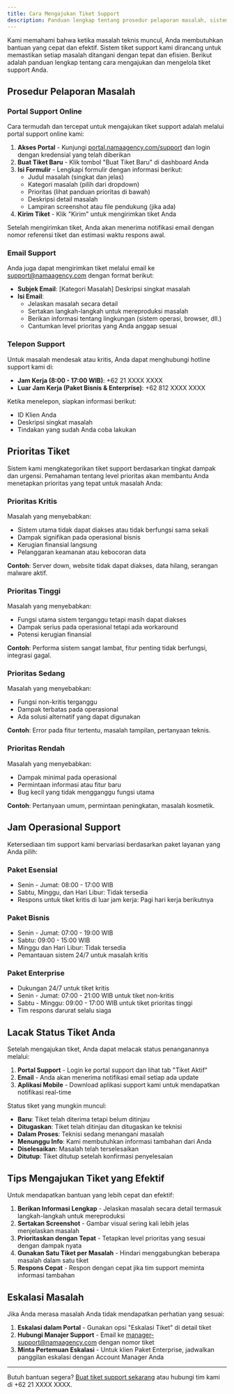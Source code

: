 ```yaml
---
title: Cara Mengajukan Tiket Support
description: Panduan lengkap tentang prosedur pelaporan masalah, sistem prioritas tiket, dan jam operasional layanan support
---
```


Kami memahami bahwa ketika masalah teknis muncul, Anda membutuhkan bantuan yang cepat dan efektif. Sistem tiket support kami dirancang untuk memastikan setiap masalah ditangani dengan tepat dan efisien. Berikut adalah panduan lengkap tentang cara mengajukan dan mengelola tiket support Anda.

## Prosedur Pelaporan Masalah

### Portal Support Online

Cara termudah dan tercepat untuk mengajukan tiket support adalah melalui portal support online kami:

1. **Akses Portal** - Kunjungi [portal.namaagency.com/support](https://portal.namaagency.com/support) dan login dengan kredensial yang telah diberikan
2. **Buat Tiket Baru** - Klik tombol "Buat Tiket Baru" di dashboard Anda
3. **Isi Formulir** - Lengkapi formulir dengan informasi berikut:
   - Judul masalah (singkat dan jelas)
   - Kategori masalah (pilih dari dropdown)
   - Prioritas (lihat panduan prioritas di bawah)
   - Deskripsi detail masalah
   - Lampiran screenshot atau file pendukung (jika ada)
4. **Kirim Tiket** - Klik "Kirim" untuk mengirimkan tiket Anda

Setelah mengirimkan tiket, Anda akan menerima notifikasi email dengan nomor referensi tiket dan estimasi waktu respons awal.

### Email Support

Anda juga dapat mengirimkan tiket melalui email ke [support@namaagency.com](mailto:support@namaagency.com) dengan format berikut:

- **Subjek Email**: [Kategori Masalah] Deskripsi singkat masalah
- **Isi Email**: 
  - Jelaskan masalah secara detail
  - Sertakan langkah-langkah untuk mereproduksi masalah
  - Berikan informasi tentang lingkungan (sistem operasi, browser, dll.)
  - Cantumkan level prioritas yang Anda anggap sesuai

### Telepon Support

Untuk masalah mendesak atau kritis, Anda dapat menghubungi hotline support kami di:

- **Jam Kerja (8:00 - 17:00 WIB)**: +62 21 XXXX XXXX
- **Luar Jam Kerja (Paket Bisnis & Enterprise)**: +62 812 XXXX XXXX

Ketika menelepon, siapkan informasi berikut:
- ID Klien Anda
- Deskripsi singkat masalah
- Tindakan yang sudah Anda coba lakukan

## Prioritas Tiket

Sistem kami mengkategorikan tiket support berdasarkan tingkat dampak dan urgensi. Pemahaman tentang level prioritas akan membantu Anda menetapkan prioritas yang tepat untuk masalah Anda:

### Prioritas Kritis

Masalah yang menyebabkan:
- Sistem utama tidak dapat diakses atau tidak berfungsi sama sekali
- Dampak signifikan pada operasional bisnis
- Kerugian finansial langsung
- Pelanggaran keamanan atau kebocoran data

**Contoh**: Server down, website tidak dapat diakses, data hilang, serangan malware aktif.

### Prioritas Tinggi

Masalah yang menyebabkan:
- Fungsi utama sistem terganggu tetapi masih dapat diakses
- Dampak serius pada operasional tetapi ada workaround
- Potensi kerugian finansial

**Contoh**: Performa sistem sangat lambat, fitur penting tidak berfungsi, integrasi gagal.

### Prioritas Sedang

Masalah yang menyebabkan:
- Fungsi non-kritis terganggu
- Dampak terbatas pada operasional
- Ada solusi alternatif yang dapat digunakan

**Contoh**: Error pada fitur tertentu, masalah tampilan, pertanyaan teknis.

### Prioritas Rendah

Masalah yang menyebabkan:
- Dampak minimal pada operasional
- Permintaan informasi atau fitur baru
- Bug kecil yang tidak mengganggu fungsi utama

**Contoh**: Pertanyaan umum, permintaan peningkatan, masalah kosmetik.

## Jam Operasional Support

Ketersediaan tim support kami bervariasi berdasarkan paket layanan yang Anda pilih:

### Paket Esensial
- Senin - Jumat: 08:00 - 17:00 WIB
- Sabtu, Minggu, dan Hari Libur: Tidak tersedia
- Respons untuk tiket kritis di luar jam kerja: Pagi hari kerja berikutnya

### Paket Bisnis
- Senin - Jumat: 07:00 - 19:00 WIB
- Sabtu: 09:00 - 15:00 WIB
- Minggu dan Hari Libur: Tidak tersedia
- Pemantauan sistem 24/7 untuk masalah kritis

### Paket Enterprise
- Dukungan 24/7 untuk tiket kritis
- Senin - Jumat: 07:00 - 21:00 WIB untuk tiket non-kritis
- Sabtu - Minggu: 09:00 - 17:00 WIB untuk tiket prioritas tinggi
- Tim respons darurat selalu siaga

## Lacak Status Tiket Anda

Setelah mengajukan tiket, Anda dapat melacak status penanganannya melalui:

1. **Portal Support** - Login ke portal support dan lihat tab "Tiket Aktif"
2. **Email** - Anda akan menerima notifikasi email setiap ada update
3. **Aplikasi Mobile** - Download aplikasi support kami untuk mendapatkan notifikasi real-time

Status tiket yang mungkin muncul:
- **Baru**: Tiket telah diterima tetapi belum ditinjau
- **Ditugaskan**: Tiket telah ditinjau dan ditugaskan ke teknisi
- **Dalam Proses**: Teknisi sedang menangani masalah
- **Menunggu Info**: Kami membutuhkan informasi tambahan dari Anda
- **Diselesaikan**: Masalah telah terselesaikan
- **Ditutup**: Tiket ditutup setelah konfirmasi penyelesaian

## Tips Mengajukan Tiket yang Efektif

Untuk mendapatkan bantuan yang lebih cepat dan efektif:

1. **Berikan Informasi Lengkap** - Jelaskan masalah secara detail termasuk langkah-langkah untuk mereproduksi
2. **Sertakan Screenshot** - Gambar visual sering kali lebih jelas menjelaskan masalah
3. **Prioritaskan dengan Tepat** - Tetapkan level prioritas yang sesuai dengan dampak nyata
4. **Gunakan Satu Tiket per Masalah** - Hindari menggabungkan beberapa masalah dalam satu tiket
5. **Respons Cepat** - Respon dengan cepat jika tim support meminta informasi tambahan

## Eskalasi Masalah

Jika Anda merasa masalah Anda tidak mendapatkan perhatian yang sesuai:

1. **Eskalasi dalam Portal** - Gunakan opsi "Eskalasi Tiket" di detail tiket
2. **Hubungi Manajer Support** - Email ke [manager-support@namaagency.com](mailto:manager-support@namaagency.com) dengan nomor tiket
3. **Minta Pertemuan Eskalasi** - Untuk klien Paket Enterprise, jadwalkan panggilan eskalasi dengan Account Manager Anda

---

Butuh bantuan segera? [Buat tiket support sekarang](#) atau hubungi tim kami di +62 21 XXXX XXXX.
